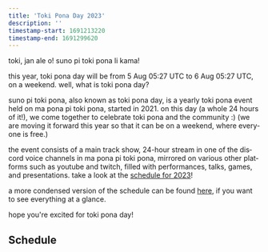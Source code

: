 ```yaml
---
title: 'Toki Pona Day 2023'
description: ''
timestamp-start: 1691213220
timestamp-end: 1691299620
---
```



<YearNav lang="en"/>

toki, jan ale o! suno pi toki pona li kama!

this year, toki pona day will be from <span class="date" data-value="1691213220">5 Aug 05:27 UTC</span> to <span class="date" data-value="1691299620">6 Aug 05:27 UTC</span>, on a weekend. well, what is toki pona day?

suno pi toki pona, also known as toki pona day, is a yearly toki pona event held on ma pona pi toki pona, started in 2021. on this day (a whole 24 hours of it!), we come together to celebrate toki pona and the community :) (we are moving it forward this year so that it can be on a weekend, where everyone is free.)

the event consists of a main track show,  24-hour stream in one of the discord voice channels in ma pona pi toki pona, mirrored on various other platforms such as youtube and twitch, filled with performances, talks, games, and presentations. take a look at the [schedule for 2023](tenpo)!

a more condensed version of the schedule can be found <a href="https://suno.pona.la/assets/schedule/2023.png">here</a>, if you want to see everything at a glance.

hope you're excited for toki pona day!

## Schedule

<Schedule lang="en" from="2023.json" start={1691213400} />
